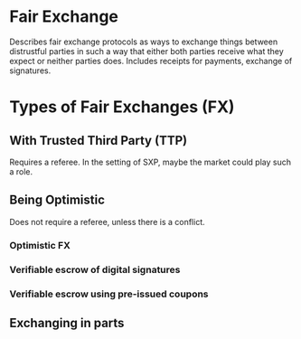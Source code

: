 

= Fair Exchange =

Describes fair exchange protocols as ways to exchange things between distrustful parties in such a way that either both parties receive what they expect or neither parties does. Includes receipts for payments, exchange of signatures.

= Types of Fair Exchanges (FX) =

== With Trusted Third Party (TTP) ==

Requires a referee. In the setting of SXP, maybe the market could play such a role.

== Being Optimistic ==

Does not require a referee, unless there is a conflict.

=== Optimistic FX ===
=== Verifiable escrow of digital signatures ===
=== Verifiable escrow using pre-issued coupons ===

== Exchanging in parts ==
